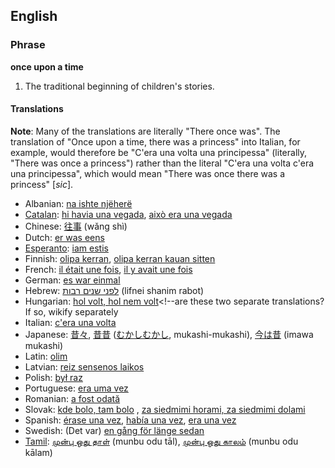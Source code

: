 ==English==
===Phrase===
'''once upon a time'''

#The traditional beginning of children's stories.

====Translations====
'''Note''': Many of the translations are literally "There once was".  The translation of "Once upon a time, there was a princess" into Italian, for example, would therefore be "C'era una volta una principessa" (literally, "There was once a princess") rather than the literal "C'era una volta c'era una principessa", which would mean "There was once there was a princess" [''sic''].

*Albanian: [[na ishte njëherë]]
*[[Catalan]]: [[hi havia una vegada]], [[això era una vegada]]
*Chinese: [[往事]] (wǎng shì)
*Dutch: [[er was eens]]
*[[Esperanto]]: [[iam estis]]
*Finnish: [[olipa kerran]], [[olipa kerran kauan sitten]]
*French: [[il était une fois]], [[il y avait une fois]]
*German: [[es war einmal]]
*Hebrew: [[לפני שנים רבות]] (lifnei shanim rabot)
*Hungarian: [[hol volt, hol nem volt]]<!--are these two separate translations?  If so, wikify separately
*Italian: [[c'era una volta]]
*Japanese: [[昔々]], [[昔昔]] ([[むかしむかし]], mukashi-mukashi), [[今は昔]] (imawa mukashi)
*Latin: [[olim]]
*Latvian: [[reiz sensenos laikos]]
*Polish: [[był raz]]
*Portuguese: [[era uma vez]]
*Romanian: [[a fost odată]]
*Slovak: [[kde bolo, tam bolo]]<!--this belongs on the Slovak page: (''literally, "where was, there was"'')-->, [[za siedmimi horami, za siedmimi dolami]] <!--this belongs on the Slovak page: (''literally "behind seven mountains, behind seven valleys"'')-->
*Spanish: [[érase una vez]], [[había una vez]], [[era una vez]]
*Swedish: (Det var) [[en gång för länge sedan]] <!--This belongs on the Swedish page ''literally "(there was) one time for long ago..."''-->
*[[Tamil]]: [[முன்பு ஒது தாள்]] (munbu odu tāl), [[முன்பு ஒது காலம்]] (munbu odu kālam)